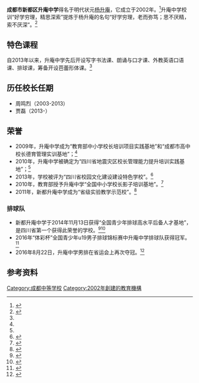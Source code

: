 {{newsrelease|time=2016-07-07T06:37:12+00:00}}
'''成都市新都区升庵中学'''得名于明代状元[[杨升庵|杨升庵]]，它成立于2002年。<ref name="deming">{{cite news|title=专访新都升庵中学校长贾磊：给每个学生最好的教育|url=http://news.ifeng.com/a/20140910/41917343_0.shtml|accessdate=2016-07-07|agency=成都晚报|publisher=凤凰网|date=2014年9月10日|archive-date=2019-03-31|archive-url=https://web.archive.org/web/20190331065602/http://news.ifeng.com/a/20140910/41917343_0.shtml|dead-url=no}}</ref>升庵中学校训“好学穷理，精思深索”提炼于杨升庵的名句“好学穷理，老而弥笃；思不厌精，索不厌深”。<ref>{{cite news|title=杨慎名言当校训 激励探究求实|url=http://cdsb.newssc.org/html/2014-08/10/content_2096409.htm?gmfbclgtkuoccvqg|accessdate=2016-07-07|agency=成都日报}}{{Dead link|date=2018年7月 |bot=InternetArchiveBot |fix-attempted=no }}</ref>
==特色课程==
自2013年以来，升庵中学先后开设写字书法课、朗诵与口才课、外教英语口语课、排球课，筹备开设芭蕾形体课。<ref name="deming" />

==历任校长任期==
*周鸣烈（2003-2013）
*贾磊（2013-）
==荣誉==
*2009年，升庵中学成为“教育部中小学校长培训项目实践基地”和“成都市高中校长德育管理实训基地”；<ref name="kaocha" />
*2010年，升庵中学被确定为“四川省地震灾区校长管理能力提升培训实践基地”；<ref name="kaocha" />
*2013年，学校被评为“四川省校园文化建设建设特色学校”。<ref name="kaocha">{{cite news|title=省内外多批次学校慕名考察新都升庵中学|url=http://news.163.com/13/0709/04/93ALDUMF00014AED.html|accessdate=2016-07-07|agency=成都晚报|publisher=网易|date=2013-07-09}}{{Dead link|date=2020年1月 |bot=InternetArchiveBot |fix-attempted=yes }}</ref>
*2010年，教育部授予升庵中学“全国中小学校长影子培训基地”。<ref>{{cite news|title=全国中小学校长影子培训基地落户升庵中学|url=http://news.163.com/10/0713/04/6BEOUA8900014AED.html|accessdate=2016-07-07|agency=成都日报|publisher=网易}}{{Dead link|date=2020年1月 |bot=InternetArchiveBot |fix-attempted=yes }}</ref>
*2011年，新都升庵中学成为“省级实验教学示范校”。<ref>{{cite news|title=新都升庵中学成为“省级实验教学示范校”|url=http://www.cdrb.com.cn/html/2011-04/19/content_1248497.htm|accessdate=2016-07-07|agency=成都日报}}{{dead link|date=2018年5月 |bot=InternetArchiveBot |fix-attempted=yes }}</ref>
===排球队===
*新都升庵中学于2014年11月13日获得“全国青少年排球高水平后备人才基地”，是四川省第一个获得此荣誉的学校。<ref>{{cite news|title=全国青少年排球高水平后备人才基地落户新都升庵中学|url=http://sports.scol.com.cn/qmkx/content/2014-11/19/content_9789488.htm?node=3841|accessdate=2016-07-07|publisher=四川在线}}{{Dead link|date=2019年6月 |bot=InternetArchiveBot |fix-attempted=yes }}</ref><ref>{{cite news|title=全国排球高水平后备人才基地“花落”升庵中学|url=http://www.chinadaily.com.cn/hqcj/xfly/2014-11-14/content_12711567.html|accessdate=2016-07-07|agency=成都晚报|publisher=中国日报}}{{Dead link|date=2019年6月 |bot=InternetArchiveBot |fix-attempted=yes }}</ref>
*2016年“体彩杯”全国青少年u19男子排球锦标赛中升庵中学排球队获得冠军。<ref>{{cite news|title=全国中小学校长影子培训基地落户升庵中学|url=http://www.sport.gov.cn/n316/n343/n1192/c721418/content.html|accessdate=2016-07-07|publisher=国家体育总局|date=2016-04-25}}</ref>
*2016年8月22日，升庵中学男排在省运会上再次夺冠。<ref name="volleyball team">{{cite news|title=全省唯一 全国排球高水平后备人才基地“花落”升庵中学(组图)|url=http://news.163.com/14/1114/05/AB06AD7K00014AED.html|accessdate=2016-07-07|agency=成都晚报|publisher=网易}}{{Dead link|date=2020年1月 |bot=InternetArchiveBot |fix-attempted=yes }}</ref>

==参考资料==
{{reflist|2}}
[[Category:成都中等学校|Category:成都中等学校]]
[[Category:2002年創建的教育機構|Category:2002年創建的教育機構]]